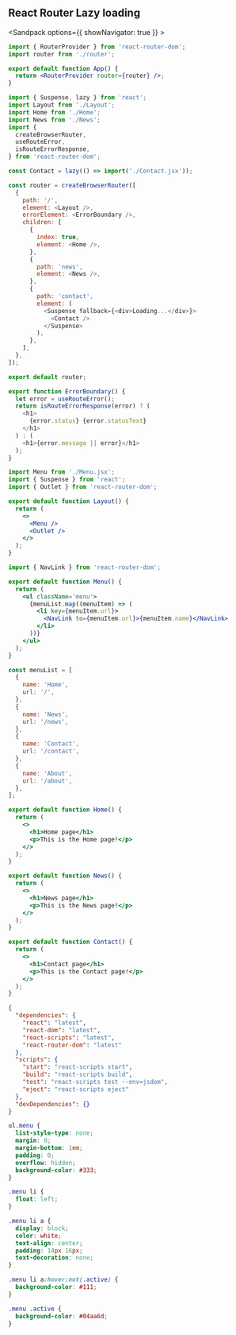 ## React Router Lazy loading

<Sandpack options={{ showNavigator: true }} >

```jsx src/App.js active
import { RouterProvider } from 'react-router-dom';
import router from './router';

export default function App() {
  return <RouterProvider router={router} />;
}
```

```js src/router.js
import { Suspense, lazy } from 'react';
import Layout from './Layout';
import Home from './Home';
import News from './News';
import {
  createBrowserRouter,
  useRouteError,
  isRouteErrorResponse,
} from 'react-router-dom';

const Contact = lazy(() => import('./Contact.jsx'));

const router = createBrowserRouter([
  {
    path: '/',
    element: <Layout />,
    errorElement: <ErrorBoundary />,
    children: [
      {
        index: true,
        element: <Home />,
      },
      {
        path: 'news',
        element: <News />,
      },
      {
        path: 'contact',
        element: (
          <Suspense fallback={<div>Loading...</div>}>
            <Contact />
          </Suspense>
        ),
      },
    ],
  },
]);

export default router;

export function ErrorBoundary() {
  let error = useRouteError();
  return isRouteErrorResponse(error) ? (
    <h1>
      {error.status} {error.statusText}
    </h1>
  ) : (
    <h1>{error.message || error}</h1>
  );
}
```

```jsx src/Layout.jsx
import Menu from './Menu.jsx';
import { Suspense } from 'react';
import { Outlet } from 'react-router-dom';

export default function Layout() {
  return (
    <>
      <Menu />
      <Outlet />
    </>
  );
}
```

```jsx src/Menu.jsx
import { NavLink } from 'react-router-dom';

export default function Menu() {
  return (
    <ul className='menu'>
      {menuList.map((menuItem) => (
        <li key={menuItem.url}>
          <NavLink to={menuItem.url}>{menuItem.name}</NavLink>
        </li>
      ))}
    </ul>
  );
}

const menuList = [
  {
    name: 'Home',
    url: '/',
  },
  {
    name: 'News',
    url: '/news',
  },
  {
    name: 'Contact',
    url: '/contact',
  },
  {
    name: 'About',
    url: '/about',
  },
];
```

```jsx src/Home.jsx
export default function Home() {
  return (
    <>
      <h1>Home page</h1>
      <p>This is the Home page!</p>
    </>
  );
}
```

```jsx src/News.jsx
export default function News() {
  return (
    <>
      <h1>News page</h1>
      <p>This is the News page!</p>
    </>
  );
}
```

```jsx src/Contact.jsx
export default function Contact() {
  return (
    <>
      <h1>Contact page</h1>
      <p>This is the Contact page!</p>
    </>
  );
}
```

```json package.json
{
  "dependencies": {
    "react": "latest",
    "react-dom": "latest",
    "react-scripts": "latest",
    "react-router-dom": "latest"
  },
  "scripts": {
    "start": "react-scripts start",
    "build": "react-scripts build",
    "test": "react-scripts test --env=jsdom",
    "eject": "react-scripts eject"
  },
  "devDependencies": {}
}
```

```css
ul.menu {
  list-style-type: none;
  margin: 0;
  margin-bottom: 1em;
  padding: 0;
  overflow: hidden;
  background-color: #333;
}

.menu li {
  float: left;
}

.menu li a {
  display: block;
  color: white;
  text-align: center;
  padding: 14px 16px;
  text-decoration: none;
}

.menu li a:hover:not(.active) {
  background-color: #111;
}

.menu .active {
  background-color: #04aa6d;
}
```

</Sandpack>
